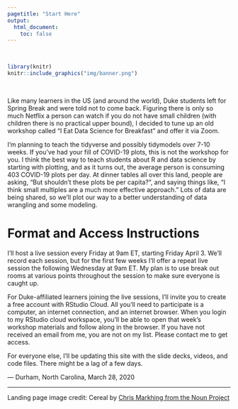 ```yaml
---
pagetitle: "Start Here"
output:
  html_document:
    toc: false
---
```


<br>

```r
library(knitr)
knitr::include_graphics("img/banner.png")
```

<br>

Like many learners in the US (and around the world), Duke students left for Spring Break and were told not to come back. Figuring there is only so much Netflix a person can watch if you do not have small children (with children there is no practical upper bound), I decided to tune up an old workshop called "I Eat Data Science for Breakfast" and offer it via Zoom. 

I'm planning to teach the tidyverse and possibly tidymodels over 7-10 weeks. If you've had your fill of COVID-19 plots, this is not the workshop for you. I think the best way to teach students about R and data science by starting with plotting, and as it turns out, the average person is consuming 403 COVID-19 plots per day. At dinner tables all over this land, people are asking, "But shouldn't these plots be per capita?", and saying things like, "I think small multiples are a much more effective approach." Lots of data are being shared, so we'll plot our way to a better understanding of data wrangling and some modeling.

# Format and Access Instructions

I'll host a live session every Friday at 9am ET, starting Friday April 3. We'll record each session, but for the first few weeks I'll offer a repeat live session the following Wednesday at 9am ET. My plan is to use break out rooms at various points throughout the session to make sure everyone is caught up.

For Duke-affiliated learners joining the live sessions, I'll invite you to create a free account with RStudio Cloud. All you'll need to participate is a computer, an internet connection, and an internet browser. When you login to my RStudio cloud workspace, you'll be able to open that week's workshop materials and follow along in the browser. If you have not received an email from me, you are not on my list. Please contact me to get access.

For everyone else, I'll be updating this site with the slide decks, videos, and code files. There might be a lag of a few days.

— Durham, North Carolina, March 28, 2020



* * * 

Landing page image credit: Cereal by [Chris Markhing from the Noun Project](https://thenounproject.com/search/?q=cereal%20bowl&i=195379)